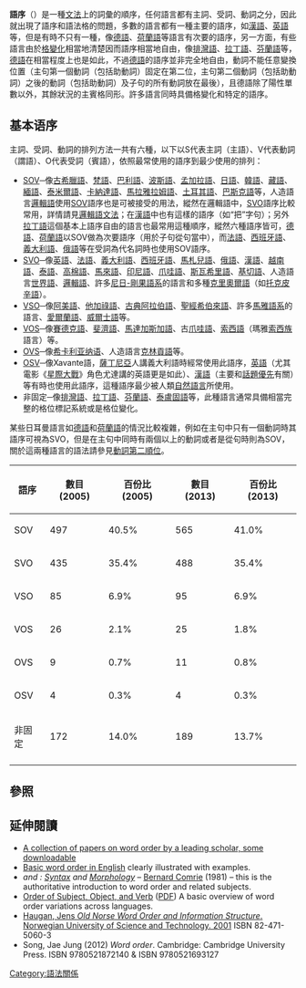 '''語序'''（{{lang-en|word order}}）是一種[[文法|文法]]上的詞彙的順序，任何語言都有主詞、受詞、動詞之分，因此就出現了語序和語法格的問題，多數的語言都有一種主要的語序，如[[漢語|漢語]]、[[英語|英語]]等，但是有時不只有一種，像[[德語|德語]]、[[荷蘭語|荷蘭語]]等語言有次要的語序，另一方面，有些語言由於[[格_(语法)|格變化]]相當地清楚因而語序相當地自由，像[[排灣語|排灣語]]、[[拉丁語|拉丁語]]、[[芬蘭語|芬蘭語]]等，[[德語|德語]]在相當程度上也是如此，不過[[德語|德語]]的語序並非完全地自由，動詞不能任意變換位置（主句第一個動詞（包括助動詞）固定在第二位，主句第二個動詞（包括助動詞）之後的動詞（包括助動詞）及子句的所有動詞放在最後），且德語除了陽性單數以外，其餘狀況的主賓格同形。許多語言同時具備格變化和特定的語序。

== 基本语序 ==
主詞、受詞、動詞的排列方法一共有六種，以下以S代表主詞（主語）、V代表動詞（謂語）、O代表受詞（賓語），依照最常使用的語序到最少使用的排列：
* [[SOV|SOV]]─像[[古希臘語|古希臘語]]、[[梵語|梵語]]、[[巴利語|巴利語]]、[[波斯語|波斯語]]、[[孟加拉語|孟加拉語]]、[[日語|日語]]、[[韓語|韓語]]、[[藏語|藏語]]、[[緬語|緬語]]、[[泰米爾語|泰米爾語]]、[[卡納達語|卡納達語]]、[[馬拉雅拉姆語|馬拉雅拉姆語]]、[[土耳其語|土耳其語]]、[[巴斯克語|巴斯克語]]等，人造語言[[邏輯語|邏輯語]]使用[[SOV|SOV]]語序也是可被接受的用法，縱然在邏輯語中，[[SVO|SVO]]語序比較常用，詳情請見[[邏輯語文法|邏輯語文法]]；在[[漢語|漢語]]中也有這樣的語序（如“把”字句）；另外[[拉丁語|拉丁語]]這個基本上語序自由的語言也最常用這種順序，縱然六種語序皆可，[[德語|德語]]、[[荷蘭語|荷蘭語]]以SOV做為次要語序（用於子句從句當中），而[[法語|法語]]、[[西班牙語|西班牙語]]、[[義大利語|義大利語]]、[[俄語|俄語]]等在受詞為代名詞時也使用SOV語序。
* [[SVO|SVO]]─像[[英語|英語]]、[[法語|法語]]、[[義大利語|義大利語]]、[[西班牙語|西班牙語]]、[[馬札兒語|馬札兒語]]、[[俄語|俄語]]、[[漢語|漢語]]、[[越南語|越南語]]、[[泰語|泰語]]、[[高棉語|高棉語]]、[[馬來語|馬來語]]、[[印尼語|印尼語]]、[[爪哇語|爪哇語]]、[[斯瓦希里語|斯瓦希里語]]、[[基切語|基切語]]、人造語言[[世界語|世界語]]、[[邏輯語|邏輯語]]、許多[[尼日-剛果語系|尼日-剛果語系]]的語言和多種[[克里奧爾語|克里奧爾語]]（如[[托克皮辛語|托克皮辛語]]）。
* [[VSO|VSO]]─像[[阿美語|阿美語]]、[[他加祿語|他加祿語]]、[[阿拉伯語|古典阿拉伯語]]、[[希伯來語|聖經希伯來語]]、許多[[馬雅語系|馬雅語系]]的語言、[[愛爾蘭語|愛爾蘭語]]、[[威爾士語|威爾士語]]等。
* [[VOS|VOS]]─像[[賽德克語|賽德克語]]、[[斐濟語|斐濟語]]、[[馬達加斯加語|馬達加斯加語]]、古[[爪哇語|爪哇語]]、[[索西語|索西語]]（瑪雅[[索西族|索西族]]語言）等。
* [[OVS|OVS]]─像[[希卡利亚纳语|希卡利亚纳语]]、人造語言[[克林貢語|克林貢語]]等。
* [[OSV|OSV]]─像Xavante語，[[薩丁尼亞|薩丁尼亞]]人講義大利語時經常使用此語序，[[英語|英語]]（尤其電影《[[星際大戰|星際大戰]]》角色尤達講的英語更是如此）、[[漢語|漢語]]（主要和[[話題優先語言|話題優先]]有關）等有時也使用此語序，這種語序最少被人類[[自然語言|自然語言]]所使用。
* 非固定─像[[排灣語|排灣語]]、[[拉丁語|拉丁語]]、[[芬蘭語|芬蘭語]]、[[泰盧固語|泰盧固語]]等，此種語言通常具備相當完整的格位標記系統或是格位變化。

某些日耳曼語言如[[德語|德語]]和[[荷蘭語|荷蘭語]]的情況比較複雜，例如在主句中只有一個動詞時其語序可視為SVO，但是在主句中同時有兩個以上的動詞或者是從句時則為SOV，關於這兩種語言的語法請參見[[動詞第二順位|動詞第二順位]]。

{| class="wikitable"
|-
! 語序 !! 數目 (2005) !! 百份比 (2005) !! 數目 (2013) !! 百份比 (2013)
|-
| SOV || 497 || 40.5% || 565 || 41.0%
|-
| SVO || 435 || 35.4% || 488 || 35.4%
|-
| VSO || 85 || 6.9% || 95 || 6.9%
|-
| VOS || 26 || 2.1% || 25 || 1.8%
|-
| OVS || 9 || 0.7% || 11 || 0.8%
|-
| OSV || 4 || 0.3% || 4 || 0.3%
|-
| 非固定 || 172 || 14.0% || 189 || 13.7%
|-
|}

==參照==
{{reflist}}

==延伸閱讀==
{{refbegin|2}}
*[http://linguistics.buffalo.edu/people/faculty/dryer/dryer/wordOrder.htm A collection of papers on word order by a leading scholar, some downloadable] {{Wayback|url=http://linguistics.buffalo.edu/people/faculty/dryer/dryer/wordOrder.htm |date=20160301232046 }}
*[http://linguapress.com/grammar/word-order.htm Basic word order in English] {{Wayback|url=http://linguapress.com/grammar/word-order.htm |date=20210419052501 }} clearly illustrated with examples.
*''{{tsl|en|Linguistic universal|Language Universals}} and {{tsl|en|Linguistic Typology|Linguistic Typology}}: [[语法学|Syntax]] and [[词法学|Morphology]]'' –  [[伯纳德·科姆里|Bernard Comrie]] (1981) – this is the authoritative introduction to word order and related subjects.
*[http://linguistics.buffalo.edu/people/faculty/dryer/dryer/DryerWalsSOVNoMap.pdf Order of Subject, Object, and Verb] {{Wayback|url=http://linguistics.buffalo.edu/people/faculty/dryer/dryer/DryerWalsSOVNoMap.pdf |date=20160304023123 }} ([[PDF|PDF]]) A basic overview of word order variations across languages.
*[http://www.jenshaugan.com/language/oldnorse/dissertation/Jens_Haugan_Old_Norse_Word_Order_and_Information_Structure_TOC.html Haugan, Jens ''Old Norse Word Order and Information Structure''.  Norwegian University of Science and Technology. 2001] {{Wayback|url=http://www.jenshaugan.com/language/oldnorse/dissertation/Jens_Haugan_Old_Norse_Word_Order_and_Information_Structure_TOC.html |date=20210417212905 }} ISBN 82-471-5060-3
*Song, Jae Jung (2012) ''Word order''. Cambridge: Cambridge University Press. ISBN 9780521872140 & ISBN 9780521693127
{{refend}}

{{語言類型學}}
{{Authority control}}

[[Category:語法關係|Category:語法關係]]